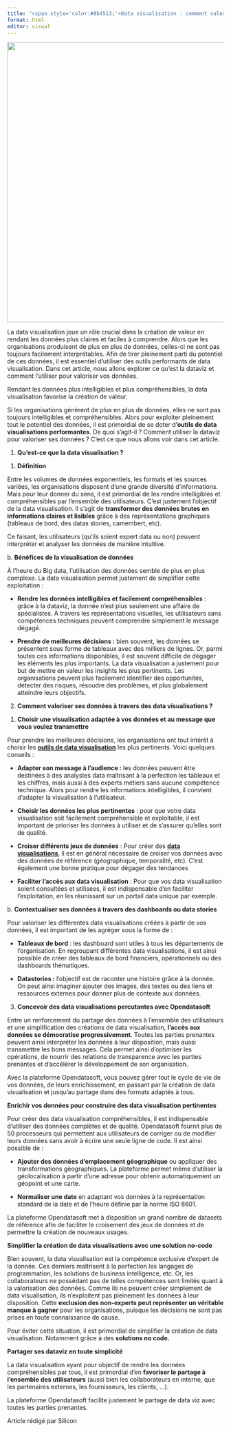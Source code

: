 ```yaml
---
title: "<span style='color:#8b4513;'>Data visualisation : comment valoriser au mieux ses données</span>"
format: html
editor: visual
---
```


![](/Images/article_7-removebg-preview.png){fig-align="center" width="650"}

La data visualisation joue un rôle crucial dans la création de valeur en rendant les données plus claires et faciles à comprendre. Alors que les organisations produisent de plus en plus de données, celles-ci ne sont pas toujours facilement interprétables. Afin de tirer pleinement parti du potentiel de ces données, il est essentiel d'utiliser des outils performants de data visualisation. Dans cet article, nous allons explorer ce qu'est la dataviz et comment l'utiliser pour valoriser vos données.

Rendant les données plus intelligibles et plus compréhensibles, la data visualisation favorise la création de valeur. 

Si les organisations génèrent de plus en plus de données, elles ne sont pas toujours intelligibles et compréhensibles. Alors pour exploiter pleinement tout le potentiel des données, il est primordial de se doter d**'outils de data visualisations performantes**. De quoi s'agit-il ? Comment utiliser la dataviz pour valoriser ses données ? C'est ce que nous allons voir dans cet article. 

1.  **Qu'est-ce que la data visualisation ?**

<!-- -->

1.  **Définition**

Entre les volumes de données exponentiels, les formats et les sources variées, les organisations disposent d'une grande diversité d'informations. Mais pour leur donner du sens, il est primordial de les rendre intelligibles et compréhensibles par l'ensemble des utilisateurs. C'est justement l'objectif de la data visualisation. Il s'agit de **transformer des données brutes en informations claires et lisibles** grâce à des représentations graphiques (tableaux de bord, des datas stories, camembert, etc). 

Ce faisant, les utilisateurs (qu'ils soient expert data ou non) peuvent interpréter et analyser les données de manière intuitive. 

b\. **Bénéfices de la visualisation de données**

À l'heure du Big data, l'utilisation des données semble de plus en plus complexe. La data visualisation permet justement de simplifier cette exploitation :

-   **Rendre les données intelligibles et facilement compréhensibles** : grâce à la dataviz, la donnée n'est plus seulement une affaire de spécialistes. À travers les représentations visuelles, les utilisateurs sans compétences techniques peuvent comprendre simplement le message dégagé. 

-   **Prendre de meilleures décisions :** bien souvent, les données se présentent sous forme de tableaux avec des milliers de lignes. Or, parmi toutes ces informations disponibles, il est souvent difficile de dégager les éléments les plus importants. La data visualisation a justement pour but de mettre en valeur les insights les plus pertinents. Les organisations peuvent plus facilement identifier des opportunités, détecter des risques, résoudre des problèmes, et plus globalement atteindre leurs objectifs. 

2.  **Comment valoriser ses données à travers des data visualisations ?**

<!-- -->

1.  **Choisir une visualisation adaptée à vos données et au message que vous voulez transmettre**

Pour prendre les meilleures décisions, les organisations ont tout intérêt à choisir les [**outils de data visualisation**](https://www.opendatasoft.com/fr/visualisez-vos-donnees/) les plus pertinents. Voici quelques conseils : 

-   **Adapter son message à l'audience :** les données peuvent être destinées à des analystes data maîtrisant à la perfection les tableaux et les chiffres, mais aussi à des experts métiers sans aucune compétence technique. Alors pour rendre les informations intelligibles, il convient d'adapter la visualisation à l'utilisateur. 

-   **Choisir les données les plus pertinentes** : pour que votre data visualisation soit facilement compréhensible et exploitable, il est important de prioriser les données à utiliser et de s'assurer qu'elles sont de qualité. 

-   **Croiser différents jeux de données** : Pour créer des [**data visualisations**](https://www.opendatasoft.com/fr/blog/dashboards-datastories-maps-quelles-data-visualisations-choisir/), il est en général nécessaire de croiser vos données avec des données de référence (géographique, temporalité, etc). C'est également une bonne pratique pour dégager des tendances

-   **Faciliter l'accès aux data visualisation** : Pour que vos data visualisation soient consultées et utilisées, il est indispensable d'en faciliter l'exploitation, en les réunissant sur un portail data unique par exemple. 

b\. **Contextualiser ses données à travers des dashboards ou data stories**

Pour valoriser les différentes data visualisations créées à partir de vos données, il est important de les agréger sous la forme de : 

-   **Tableaux de bord** : les dashboard sont utiles à tous les départements de l'organisation. En regroupant différentes data visualisations, il est ainsi possible de créer des tableaux de bord financiers, opérationnels ou des dashboards thématiques. 

-   **Datastories :** l'objectif est de raconter une histoire grâce à la donnée. On peut ainsi imaginer ajouter des images, des textes ou des liens et ressources externes pour donner plus de contexte aux données. 

3.  **Concevoir des data visualisations percutantes avec Opendatasoft**

Entre un renforcement du partage des données à l'ensemble des utilisateurs et une simplification des créations de data visualisation, **l'accès aux données se démocratise progressivement**. Toutes les parties prenantes peuvent ainsi interpréter les données à leur disposition, mais aussi transmettre les bons messages. Cela permet ainsi d'optimiser les opérations, de nourrir des relations de transparence avec les parties prenantes et d'accélérer le développement de son organisation.

Avec la plateforme Opendatasoft, vous pouvez gérer tout le cycle de vie de vos données, de leurs enrichissement, en passant par la création de data visualisation et jusqu'au partage dans des formats adaptés à tous. 

**Enrichir vos données pour construire des data visualisation pertinentes**

Pour créer des data visualisation compréhensibles, il est indispensable d'utiliser des données complètes et de qualité. Opendatasoft fournit plus de 50 processeurs qui permettent aux utilisateurs de corriger ou de modifier leurs données sans avoir à écrire une seule ligne de code. Il est ainsi possible de : 

-   **Ajouter des données d'emplacement géographique** ou appliquer des transformations géographiques. La plateforme permet même d'utiliser la géolocalisation à partir d'une adresse pour obtenir automatiquement un géopoint et une carte.

-   **Normaliser une date** en adaptant vos données à la représentation standard de la date et de l'heure définie par la norme ISO 8601.

La plateforme Opendatasoft met à disposition un grand nombre de datasets de référence afin de faciliter le croisement des jeux de données et de permettre la création de nouveaux usages. 

**Simplifier la création de data visualisations avec une solution no-code**

Bien souvent, la data visualisation est la compétence exclusive d'expert de la donnée. Ces derniers maîtrisent à la perfection les langages de programmation, les solutions de business intelligence, etc. Or, les collaborateurs ne possédant pas de telles compétences sont limités quant à la valorisation des données. Comme ils ne peuvent créer simplement de data visualisation, ils n'exploitent pas pleinement les données à leur disposition. Cette **exclusion des non-experts peut représenter un véritable manque à gagner** pour les organisations, puisque les décisions ne sont pas prises en toute connaissance de cause. 

Pour éviter cette situation, il est primordial de simplifier la création de data visualisation. Notamment grâce à des **solutions no code.**

**Partager ses dataviz en toute simplicité**

La data visualisation ayant pour objectif de rendre les données compréhensibles par tous, il est primordial d'en **favoriser le partage à l'ensemble des utilisateurs** (aussi bien les collaborateurs en interne, que les partenaires externes, les fournisseurs, les clients, ...). 

La plateforme Opendatasoft facilite justement le partage de data viz avec toutes les parties prenantes.

Article rédigé par Silicon
